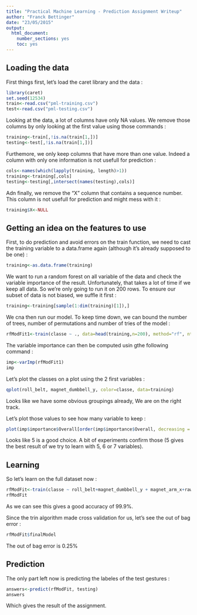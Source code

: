 ```yaml
---
title: "Practical Machine Learning - Prediction Assignment Writeup"
author: "Franck Bettinger"
date: "23/05/2015"
output:
  html_document:
    number_sections: yes
    toc: yes
---
```


## Loading the data

First things first, let's load the caret library and the data :

```r
library(caret)
set.seed(12534)
train<-read.csv("pml-training.csv")
test<-read.csv("pml-testing.csv")
```

Looking at the data, a lot of columns have only NA values. We remove those columns by only looking at the first value using those commands :

```r
training<-train[,!is.na(train[1,])]
testing<-test[,!is.na(train[1,])]
```

Furthemore, we only keep columns that have more than one value. Indeed a column with only one information is not usefull for prediction :

```r
cols<-names(which(lapply(training, length)>1))
training<-training[,cols]
testing<-testing[,intersect(names(testing),cols)]
```

Adn finally, we remove the "X" column that contains a sequence number. This column is not usefull for prediction and might mess with it :

```r
training$X<-NULL
```

## Getting an idea on the features to use 

First, to do prediction and avoid errors on the train function, we need to cast the training variable to a data.frame again (although it's already supposed to be one) :

```r
training<-as.data.frame(training)
```

We want to run a random forest on all variable of the data and check the variable importance of the result. Unfortunately, that takes a lot of time if we keep all data. So we're only going to run it on 200 rows.
To ensure our subset of data is not biased, we suffle it first :


```r
training<-training[sample(1:dim(training)[1]),]
```

We cna then run our model. To keep time down, we can bound the number of trees, number of permutations and number of tries of the model :

```r
rfModFit1<-train(classe ~ ., data=head(training,n=200), method="rf", ntree=10, nPerm=5, ntry=10)
```

The variable importance can then be computed usin gthe following command : 

```r
imp<-varImp(rfModFit1)
imp
```

Let's plot the classes on a plot using the 2 first variables :
```r
qplot(roll_belt, magnet_dumbbell_y, color=classe, data=training)
```

Looks like we have some obvious groupings already, We are on the right track.

Let's plot those values to see how many variable to keep :

```r
plot(imp$importance$Overall[order(imp$importance$Overall, decreasing = TRUE)])
```

Looks like 5 is a good choice. A bit of experiments confirm those (5 gives the best result of we try to learn with 5, 6 or 7 variables).

## Learning

So let's learn on the full dataset now :

```r
rfModFit<-train(classe ~ roll_belt+magnet_dumbbell_y + magnet_arm_x+raw_timestamp_part_1+num_window, data=training, method="rf", ntree=10, nPerm=5, ntry=10)
rfModFit
```

As we can see this gives a good accuracy of 99.9%.

Since the trin algorithm made cross validation for us, let's see the out of bag error :

```r
rfModFit$finalModel
```

The out of bag error is 0.25%

## Prediction

The only part left now is predicting the labeles of the test gestures :

```r
answers<-predict(rfModFit, testing)
answers
```

Which gives the result of the assignment.